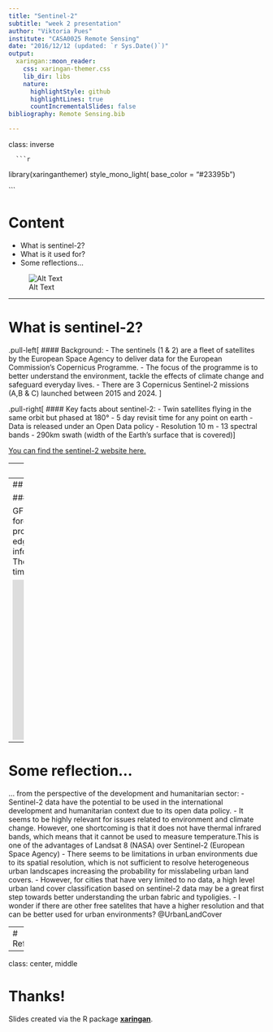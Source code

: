 ```yaml
---
title: "Sentinel-2"
subtitle: "week 2 presentation"
author: "Viktoria Pues"
institute: "CASA0025 Remote Sensing"
date: "2016/12/12 (updated: `r Sys.Date()`)"
output:
  xaringan::moon_reader:
    css: xaringan-themer.css
    lib_dir: libs
    nature:
      highlightStyle: github
      highlightLines: true
      countIncrementalSlides: false
bibliography: Remote Sensing.bib

---
```

class: inverse

      ```r
library(xaringanthemer)
style_mono_light(
  base_color = "#23395b")
  
```

# Content 
- What is sentinel-2?
- What is it used for?
- Some reflections... 

![Alt Text](https://www.esa.int/eologos/images/sentinel-2.jpg)

---

# What is sentinel-2?

.pull-left[
#### Background: 
  - The sentinels (1 & 2) are a fleet of satellites by the European Space Agency to deliver data for the European Commission’s Copernicus Programme.
- The focus of the programme is to better understand the environment, tackle the effects of climate change and safeguard everyday lives. 
- There are 3 Copernicus Sentinel-2 missions (A,B & C) launched between 2015 and 2024. 
]

.pull-right[
  #### Key facts about sentinel-2: 
- Twin satellites flying in the same orbit but phased at 180°
- 5 day revisit time for any point on earth 
- Data is released under an Open Data policy
- Resolution 10 m 
- 13 spectral bands
- 290km swath (width of the Earth's surface that is covered)
]

[You can find the sentinel-2 website here.](https://www.esa.int/Applications/Observing_the_Earth/Copernicus/Sentinel-2)

---
# How is sentinel-2 data used? 

Sentinel-2 data is often used for environmental and climate change monitoring:  
- Agricultural applications such as crop monitoring and management, 
- Vegetation and forest monitoring (e.g. leaf area index, chlorophyll concentration, carbon mass estimations), 
- Monitoring land cover change for environmental monitoring, 
- Observation of coastal zones (marine environmental monitoring, coastal zone mapping), 
- Inland water monitoring, 
- Glacier monitoring, ice extent and snow cover mapping.

---
## Example use cases of Sentinel-2 

#### Global Forest Watch (GFW)

GFW is a non profit organisation dedicated to protecting the world's forests, e.g. against fires aand deforestation. It is an online platform that provides data and tools for monitoring forests. By harnessing cutting-edge technology, GFW allows anyone to access near real-time information about where and how forests are changing around the world. The plotform uses sentinel-2 imagery to show changes in forest over time. Check out the video to learn more. 


<iframe width="560" height="315" src="https://www.youtube.com/embed/lTG-0brb98I?si=NdbhFndvU2o4r3K2" title="YouTube video player" frameborder="0" allow="accelerometer; autoplay; clipboard-write; encrypted-media; gyroscope; picture-in-picture; web-share" allowfullscreen></iframe>

---
# Some reflection... 

... from the perspective of the development and humanitarian sector: 
- Sentinel-2 data have the potential to be used in the international development and humanitarian context due to its open data policy. 
- It seems to be highly relevant for issues related to environment and climate change. However, one shortcoming is that it does not have thermal infrared bands, which means that it cannot  be used to measure temperature.This is one of the advantages of Landsat 8 (NASA) over Sentinel-2 (European Space Agency)
- There seems to be limitations in urban environments due to its spatial resolution, which is not sufficient to resolve heterogeneous urban landscapes increasing the probability for misslabeling urban land covers. 
- However, for cities that have very limited to no data, a high level urban land cover classification based on sentinel-2 data may be a great first step towards better understanding the urban fabric and typoligies.
- I wonder if there are other free satelites that have a higher resolution and that can be better used for urban environments? @UrbanLandCover


---
# References



---

class: center, middle

# Thanks!

Slides created via the R package [**xaringan**](https://github.com/yihui/xaringan).

